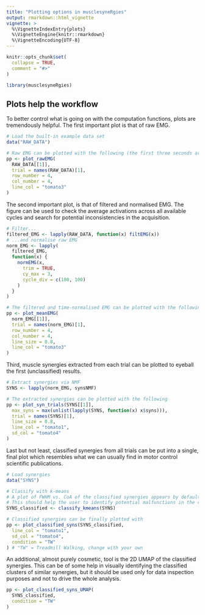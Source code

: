 ```yaml
---
title: "Plotting options in musclesyneRgies"
output: rmarkdown::html_vignette
vignette: >
  %\VignetteIndexEntry{plots}
  %\VignetteEngine{knitr::rmarkdown}
  %\VignetteEncoding{UTF-8}
---
```


```r
knitr::opts_chunk$set(
  collapse = TRUE,
  comment = "#>"
)
```

```r
library(musclesyneRgies)
```
## Plots help the workflow
To better control what is going on with the computation functions, plots are tremendously helpful. The first important plot is that of raw EMG.
```r
# Load the built-in example data set
data("RAW_DATA")

# Raw EMG can be plotted with the following (the first three seconds are plot by default)
pp <- plot_rawEMG(
  RAW_DATA[[1]],
  trial = names(RAW_DATA)[1],
  row_number = 4,
  col_number = 4,
  line_col = "tomato3"
)
```
The second important plot, is that of filtered and normalised EMG. The figure can be used to check the average activations across all available cycles and search for potential inconsistencies in the acquisition.
```r
# Filter...
filtered_EMG <- lapply(RAW_DATA, function(x) filtEMG(x))
# ...and normalise raw EMG
norm_EMG <- lapply(
  filtered_EMG,
  function(x) {
    normEMG(x,
      trim = TRUE,
      cy_max = 3,
      cycle_div = c(100, 100)
    )
  }
)

# The filtered and time-normalised EMG can be plotted with the following
pp <- plot_meanEMG(
  norm_EMG[[1]],
  trial = names(norm_EMG)[1],
  row_number = 4,
  col_number = 4,
  line_size = 0.8,
  line_col = "tomato3"
)
```
Third, muscle synergies extracted from each trial can be plotted to eyeball the first (unclassified) results.
```r
# Extract synergies via NMF
SYNS <- lapply(norm_EMG, synsNMF)

# The extracted synergies can be plotted with the following
pp <- plot_syn_trials(SYNS[[1]],
  max_syns = max(unlist(lapply(SYNS, function(x) x$syns))),
  trial = names(SYNS)[1],
  line_size = 0.8,
  line_col = "tomato1",
  sd_col = "tomato4"
)
```
Last but not least, classified synergies from all trials can be put into a single, final plot which resembles what we can usually find in motor control scientific publications.
```r
# Load synergies
data("SYNS")

# Classify with k-means
# A plot of FWHM vs. CoA of the classified synergies appears by default
# This should help the user to identify potential malfunctions in the clustering
SYNS_classified <- classify_kmeans(SYNS)
```
```r
# Classified synergies can be finally plotted with
pp <- plot_classified_syns(SYNS_classified,
  line_col = "tomato1",
  sd_col = "tomato4",
  condition = "TW"
) # "TW" = Treadmill Walking, change with your own
```
An additional, almost purely cosmetic, tool is the 2D UMAP of the classified synergies. This can be of some help in visually identifying the classified clusters of similar synergies, but it should be used only for data inspection purposes and not to drive the whole analysis.
```r
pp <- plot_classified_syns_UMAP(
  SYNS_classified,
  condition = "TW"
)
```
